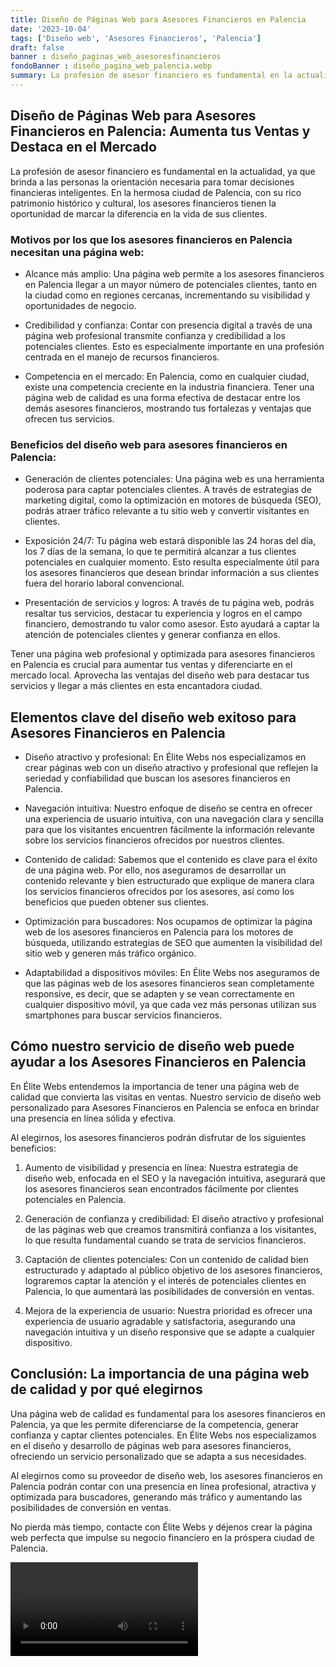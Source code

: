 ```yaml
---
title: Diseño de Páginas Web para Asesores Financieros en Palencia
date: '2023-10-04'
tags: ['Diseño web', 'Asesores Financieros', 'Palencia']
draft: false
banner : diseño_paginas_web_asesoresfinancieros
fondoBanner : diseño_pagina_web_palencia.webp
summary: La profesión de asesor financiero es fundamental en la actualidad, ya que brinda a las personas la orientación necesaria para tomar decisiones financieras inteligentes. En la hermosa ciudad de Palencia, con su rico patrimonio histórico y cultural, los asesores financieros tienen la oportunidad de marcar la diferencia en la vida de sus clientes.
---
```


## Diseño de Páginas Web para Asesores Financieros en Palencia: Aumenta tus Ventas y Destaca en el Mercado

La profesión de asesor financiero es fundamental en la actualidad, ya que brinda a las personas la orientación necesaria para tomar decisiones financieras inteligentes. En la hermosa ciudad de Palencia, con su rico patrimonio histórico y cultural, los asesores financieros tienen la oportunidad de marcar la diferencia en la vida de sus clientes.

### Motivos por los que los asesores financieros en Palencia necesitan una página web:

- Alcance más amplio: Una página web permite a los asesores financieros en Palencia llegar a un mayor número de potenciales clientes, tanto en la ciudad como en regiones cercanas, incrementando su visibilidad y oportunidades de negocio.

- Credibilidad y confianza: Contar con presencia digital a través de una página web profesional transmite confianza y credibilidad a los potenciales clientes. Esto es especialmente importante en una profesión centrada en el manejo de recursos financieros.

- Competencia en el mercado: En Palencia, como en cualquier ciudad, existe una competencia creciente en la industria financiera. Tener una página web de calidad es una forma efectiva de destacar entre los demás asesores financieros, mostrando tus fortalezas y ventajas que ofrecen tus servicios.

### Beneficios del diseño web para asesores financieros en Palencia:

- Generación de clientes potenciales: Una página web es una herramienta poderosa para captar potenciales clientes. A través de estrategias de marketing digital, como la optimización en motores de búsqueda (SEO), podrás atraer tráfico relevante a tu sitio web y convertir visitantes en clientes.

- Exposición 24/7: Tu página web estará disponible las 24 horas del día, los 7 días de la semana, lo que te permitirá alcanzar a tus clientes potenciales en cualquier momento. Esto resulta especialmente útil para los asesores financieros que desean brindar información a sus clientes fuera del horario laboral convencional.

- Presentación de servicios y logros: A través de tu página web, podrás resaltar tus servicios, destacar tu experiencia y logros en el campo financiero, demostrando tu valor como asesor. Esto ayudará a captar la atención de potenciales clientes y generar confianza en ellos.

Tener una página web profesional y optimizada para asesores financieros en Palencia es crucial para aumentar tus ventas y diferenciarte en el mercado local. Aprovecha las ventajas del diseño web para destacar tus servicios y llegar a más clientes en esta encantadora ciudad.


<GifSeo />

<Cta />

## Elementos clave del diseño web exitoso para Asesores Financieros en Palencia

- Diseño atractivo y profesional: En Élite Webs nos especializamos en crear páginas web con un diseño atractivo y profesional que reflejen la seriedad y confiabilidad que buscan los asesores financieros en Palencia.

- Navegación intuitiva: Nuestro enfoque de diseño se centra en ofrecer una experiencia de usuario intuitiva, con una navegación clara y sencilla para que los visitantes encuentren fácilmente la información relevante sobre los servicios financieros ofrecidos por nuestros clientes.

- Contenido de calidad: Sabemos que el contenido es clave para el éxito de una página web. Por ello, nos aseguramos de desarrollar un contenido relevante y bien estructurado que explique de manera clara los servicios financieros ofrecidos por los asesores, así como los beneficios que pueden obtener sus clientes.

- Optimización para buscadores: Nos ocupamos de optimizar la página web de los asesores financieros en Palencia para los motores de búsqueda, utilizando estrategias de SEO que aumenten la visibilidad del sitio web y generen más tráfico orgánico.

- Adaptabilidad a dispositivos móviles: En Élite Webs nos aseguramos de que las páginas web de los asesores financieros sean completamente responsive, es decir, que se adapten y se vean correctamente en cualquier dispositivo móvil, ya que cada vez más personas utilizan sus smartphones para buscar servicios financieros.

## Cómo nuestro servicio de diseño web puede ayudar a los Asesores Financieros en Palencia

En Élite Webs entendemos la importancia de tener una página web de calidad que convierta las visitas en ventas. Nuestro servicio de diseño web personalizado para Asesores Financieros en Palencia se enfoca en brindar una presencia en línea sólida y efectiva.

Al elegirnos, los asesores financieros podrán disfrutar de los siguientes beneficios:

1. Aumento de visibilidad y presencia en línea: Nuestra estrategia de diseño web, enfocada en el SEO y la navegación intuitiva, asegurará que los asesores financieros sean encontrados fácilmente por clientes potenciales en Palencia.

2. Generación de confianza y credibilidad: El diseño atractivo y profesional de las páginas web que creamos transmitirá confianza a los visitantes, lo que resulta fundamental cuando se trata de servicios financieros.

3. Captación de clientes potenciales: Con un contenido de calidad bien estructurado y adaptado al público objetivo de los asesores financieros, lograremos captar la atención y el interés de potenciales clientes en Palencia, lo que aumentará las posibilidades de conversión en ventas.

4. Mejora de la experiencia de usuario: Nuestra prioridad es ofrecer una experiencia de usuario agradable y satisfactoria, asegurando una navegación intuitiva y un diseño responsive que se adapte a cualquier dispositivo.

## Conclusión: La importancia de una página web de calidad y por qué elegirnos

Una página web de calidad es fundamental para los asesores financieros en Palencia, ya que les permite diferenciarse de la competencia, generar confianza y captar clientes potenciales. En Élite Webs nos especializamos en el diseño y desarrollo de páginas web para asesores financieros, ofreciendo un servicio personalizado que se adapta a sus necesidades.

Al elegirnos como su proveedor de diseño web, los asesores financieros en Palencia podrán contar con una presencia en línea profesional, atractiva y optimizada para buscadores, generando más tráfico y aumentando las posibilidades de conversión en ventas.

No pierda más tiempo, contacte con Élite Webs y déjenos crear la página web perfecta que impulse su negocio financiero en la próspera ciudad de Palencia.

<Video />

<CtaBot job='Asesores Financieros' city='Palencia'/>

<Gmaps query='Palencia+españa+maps' />